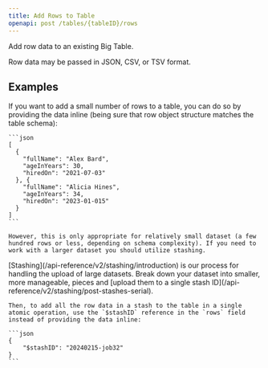 ```yaml
---
title: Add Rows to Table
openapi: post /tables/{tableID}/rows
---
```


Add row data to an existing Big Table.

Row data may be passed in JSON, CSV, or TSV format.

## Examples

<AccordionGroup>
  <Accordion title="Add Rows Inline">
    If you want to add a small number of rows to a table, you can do so by providing the data inline (being sure that row object structure matches the table schema):

    ```json
    [
      {
        "fullName": "Alex Bard",
        "ageInYears": 30,
        "hiredOn": "2021-07-03"
      }, {
        "fullName": "Alicia Hines",
        "ageInYears": 34,
        "hiredOn": "2023-01-015"
      }
    ]
    ```

    However, this is only appropriate for relatively small dataset (a few hundred rows or less, depending on schema complexity). If you need to work with a larger dataset you should utilize stashing.
  </Accordion>

  <Accordion title="Add Rows from Stash">
    [Stashing](/api-reference/v2/stashing/introduction) is our process for handling the upload of large datasets. Break down your dataset into smaller, more manageable, pieces and [upload them to a single stash ID](/api-reference/v2/stashing/post-stashes-serial). 

    Then, to add all the row data in a stash to the table in a single atomic operation, use the `$stashID` reference in the `rows` field instead of providing the data inline:

    ```json
    {
        "$stashID": "20240215-job32"
    }
    ```
  </Accordion>
</AccordionGroup>
